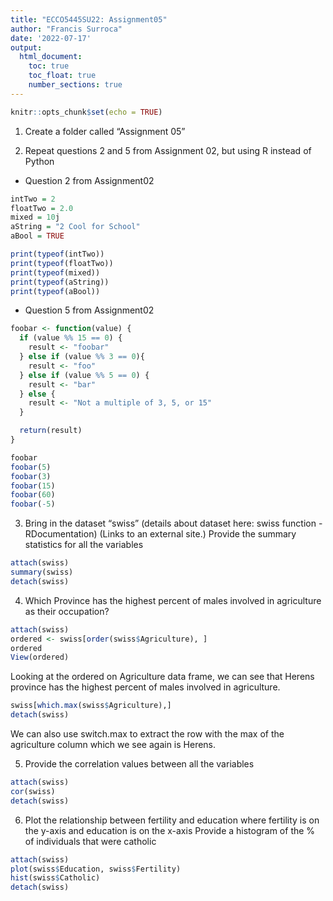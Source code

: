 ```yaml
---
title: "ECCO5445SU22: Assignment05"
author: "Francis Surroca"
date: '2022-07-17'
output: 
  html_document:
    toc: true
    toc_float: true
    number_sections: true
---
```


```r
knitr::opts_chunk$set(echo = TRUE)
```
1. Create a folder called "Assignment 05"

2. Repeat questions 2 and 5 from Assignment 02, but using R instead of Python

* Question 2 from Assignment02
```r
intTwo = 2
floatTwo = 2.0
mixed = 10j
aString = "2 Cool for School"
aBool = TRUE

print(typeof(intTwo))
print(typeof(floatTwo))
print(typeof(mixed))
print(typeof(aString))
print(typeof(aBool))
```

* Question 5 from Assignment02
```r
foobar <- function(value) {
  if (value %% 15 == 0) {
    result <- "foobar"
  } else if (value %% 3 == 0){
    result <- "foo"
  } else if (value %% 5 == 0) {
    result <- "bar"
  } else {
    result <- "Not a multiple of 3, 5, or 15"
  }

  return(result)
}

foobar
foobar(5)
foobar(3)
foobar(15)
foobar(60)
foobar(-5)
```
3. Bring in the dataset "swiss" (details about dataset here: swiss function - RDocumentation) (Links to an external site.) Provide the summary statistics for all the variables
```r
attach(swiss)
summary(swiss)
detach(swiss)
```
4. Which Province has the highest percent of males involved in agriculture as their occupation?
```r
attach(swiss)
ordered <- swiss[order(swiss$Agriculture), ]
ordered
View(ordered)
```

Looking at the ordered on Agriculture data frame, we can see that Herens province has the highest percent of males involved in agriculture.

```r
swiss[which.max(swiss$Agriculture),]
detach(swiss)
```

We can also use switch.max to extract the row with the max of the agriculture column which we see again is Herens.

5. Provide the correlation values between all the variables

```r
attach(swiss)
cor(swiss)
detach(swiss)
```

6. Plot the relationship between fertility and education where fertility is on the y-axis and education is on the x-axis Provide a histogram of the % of individuals that were catholic

```r
attach(swiss)
plot(swiss$Education, swiss$Fertility)
hist(swiss$Catholic)
detach(swiss)
```